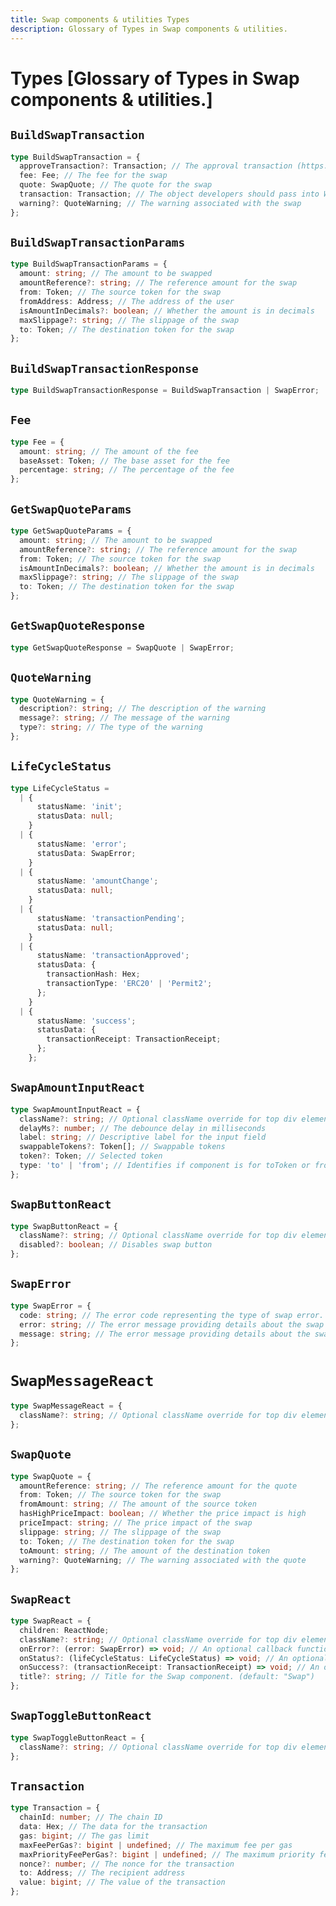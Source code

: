 ```yaml
---
title: Swap components & utilities Types
description: Glossary of Types in Swap components & utilities.
---
```


# Types [Glossary of Types in Swap components & utilities.]

## `BuildSwapTransaction`

```ts
type BuildSwapTransaction = {
  approveTransaction?: Transaction; // The approval transaction (https://metaschool.so/articles/what-are-erc20-approve-erc20-allowance-methods/)
  fee: Fee; // The fee for the swap
  quote: SwapQuote; // The quote for the swap
  transaction: Transaction; // The object developers should pass into Wagmi's signTransaction
  warning?: QuoteWarning; // The warning associated with the swap
};
```

## `BuildSwapTransactionParams`

```ts
type BuildSwapTransactionParams = {
  amount: string; // The amount to be swapped
  amountReference?: string; // The reference amount for the swap
  from: Token; // The source token for the swap
  fromAddress: Address; // The address of the user
  isAmountInDecimals?: boolean; // Whether the amount is in decimals
  maxSlippage?: string; // The slippage of the swap
  to: Token; // The destination token for the swap
};
```

## `BuildSwapTransactionResponse`

```ts
type BuildSwapTransactionResponse = BuildSwapTransaction | SwapError;
```

## `Fee`

```ts
type Fee = {
  amount: string; // The amount of the fee
  baseAsset: Token; // The base asset for the fee
  percentage: string; // The percentage of the fee
};
```

## `GetSwapQuoteParams`

```ts
type GetSwapQuoteParams = {
  amount: string; // The amount to be swapped
  amountReference?: string; // The reference amount for the swap
  from: Token; // The source token for the swap
  isAmountInDecimals?: boolean; // Whether the amount is in decimals
  maxSlippage?: string; // The slippage of the swap
  to: Token; // The destination token for the swap
};
```

## `GetSwapQuoteResponse`

```ts
type GetSwapQuoteResponse = SwapQuote | SwapError;
```

## `QuoteWarning`

```ts
type QuoteWarning = {
  description?: string; // The description of the warning
  message?: string; // The message of the warning
  type?: string; // The type of the warning
};
```

## `LifeCycleStatus`

```ts
type LifeCycleStatus =
  | {
      statusName: 'init';
      statusData: null;
    }
  | {
      statusName: 'error';
      statusData: SwapError;
    }
  | {
      statusName: 'amountChange';
      statusData: null;
    }
  | {
      statusName: 'transactionPending';
      statusData: null;
    }
  | {
      statusName: 'transactionApproved';
      statusData: {
        transactionHash: Hex;
        transactionType: 'ERC20' | 'Permit2';
      };
    }
  | {
      statusName: 'success';
      statusData: {
        transactionReceipt: TransactionReceipt;
      };
    };
```

## `SwapAmountInputReact`

```ts
type SwapAmountInputReact = {
  className?: string; // Optional className override for top div element.
  delayMs?: number; // The debounce delay in milliseconds
  label: string; // Descriptive label for the input field
  swappableTokens?: Token[]; // Swappable tokens
  token?: Token; // Selected token
  type: 'to' | 'from'; // Identifies if component is for toToken or fromToken
};
```

## `SwapButtonReact`

```ts
type SwapButtonReact = {
  className?: string; // Optional className override for top div element.
  disabled?: boolean; // Disables swap button
};
```

## `SwapError`

```ts
type SwapError = {
  code: string; // The error code representing the type of swap error.
  error: string; // The error message providing details about the swap error.
  message: string; // The error message providing details about the swap error.
};
```

# `SwapMessageReact`

```ts
type SwapMessageReact = {
  className?: string; // Optional className override for top div element.
};
```

## `SwapQuote`

```ts
type SwapQuote = {
  amountReference: string; // The reference amount for the quote
  from: Token; // The source token for the swap
  fromAmount: string; // The amount of the source token
  hasHighPriceImpact: boolean; // Whether the price impact is high
  priceImpact: string; // The price impact of the swap
  slippage: string; // The slippage of the swap
  to: Token; // The destination token for the swap
  toAmount: string; // The amount of the destination token
  warning?: QuoteWarning; // The warning associated with the quote
};
```

## `SwapReact`

```ts
type SwapReact = {
  children: ReactNode;
  className?: string; // Optional className override for top div element.
  onError?: (error: SwapError) => void; // An optional callback function that handles errors within the provider.
  onStatus?: (lifeCycleStatus: LifeCycleStatus) => void; // An optional callback function that exposes the component lifecycle state
  onSuccess?: (transactionReceipt: TransactionReceipt) => void; // An optional callback function that exposes the transaction receipt
  title?: string; // Title for the Swap component. (default: "Swap")
};
```

## `SwapToggleButtonReact`

```ts
type SwapToggleButtonReact = {
  className?: string; // Optional className override for top div element.
};
```

## `Transaction`

```ts
type Transaction = {
  chainId: number; // The chain ID
  data: Hex; // The data for the transaction
  gas: bigint; // The gas limit
  maxFeePerGas?: bigint | undefined; // The maximum fee per gas
  maxPriorityFeePerGas?: bigint | undefined; // The maximum priority fee per gas
  nonce?: number; // The nonce for the transaction
  to: Address; // The recipient address
  value: bigint; // The value of the transaction
};
```
